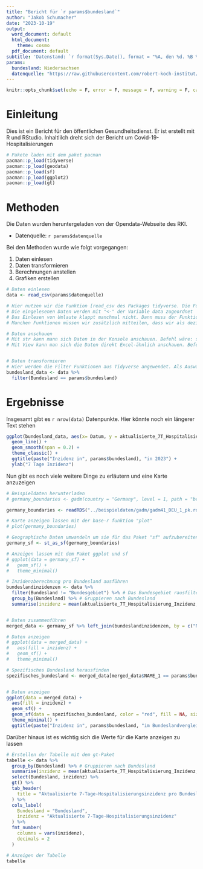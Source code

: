 ```yaml
---
title: "Bericht für `r params$bundesland`"
author: "Jakob Schumacher"
date: "2023-10-19"
output:
  word_document: default
  html_document:
    theme: cosmo
  pdf_document: default
subtitle: 'Datenstand: `r format(Sys.Date(), format = "%A, den %d. %B %Y")`'
params:
  bundesland: Niedersachsen
  datenquelle: "https://raw.githubusercontent.com/robert-koch-institut/COVID-19-Hospitalisierungen_in_Deutschland/master/Aktuell_Deutschland_adjustierte-COVID-19-Hospitalisierungen.csv"
---
```



```r
knitr::opts_chunk$set(echo = F, error = F, message = F, warning = F, cache = F)

```


# Einleitung
Dies ist ein Bericht für den öffentlichen Gesundheitsdienst. Er ist erstellt mit R und RStudio. Inhaltlilch dreht sich der Bericht um Covid-19-Hospitalisierungen 

```r
# Pakete laden mit dem paket pacman
pacman::p_load(tidyverse)
pacman::p_load(geodata)
pacman::p_load(sf)
pacman::p_load(ggplot2)
pacman::p_load(gt)
```

# Methoden
Die Daten wurden heruntergeladen von der Opendata-Webseite des RKI. 

* Datenquelle: `r params$datenquelle`

Bei den Methoden wurde wie folgt vorgegangen:

1. Daten einlesen
2. Daten transformieren
3. Berechnungen anstellen
4. Grafiken erstellen

```r
# Daten einlesen
data <- read_csv(params$datenquelle)

# Hier nutzen wir die Funktion [read_csv des Packages tidyverse. Die Funktion versucht mit sinnvollen Defaults den Datensatz zu lesen. ](https://readr.tidyverse.org/reference/read_delim.html). Alternativ gibt es im Paket "rio" die Funktion "import". Zusammenfassung für [Import Export im Epi R Handbook](https://epirhandbook.com/en/import-and-export.html)
# Die eingelesenen Daten werden mit "<-" der Variable data zugeordnet
# Das Einlesen von Umlaute klappt manchmal nicht. Dann muss der Funktion mitgeteilt werden, dass es sich um UTF-8 kodierte Daten handelt. Dies macht man mit dem Argument encoding = "UTF-8". Das Argument muss mit Komma getrennt werden. Mittels guess_encoding("Dateiname.csv") kann das genaue Encoding herausgefunden werden. 
# Manchen Funktionen müssen wir zusätzlich mitteilen, dass wir als dezimaltrenner "," statt "." haben.


```



```r
# Daten anschauen
# Mit str kann mann sich Daten in der Konsole anschauen. Befehl wäre: str(data)
# Mit View kann man sich die Daten direkt Excel-ähnlich anschauen. Befehl wäre: View(data)


# Daten transformieren
# Hier werden die Filter Funktionen aus Tidyverse angewendet. Als Auswahl wird das Bundesland genommen, dass wir über die Paremter-Funktion von Rmarkdown bekommen
bundesland_data <- data %>% 
  filter(Bundesland == params$bundesland)
```

# Ergebnisse
Insgesamt gibt es `r nrow(data)` Datenpunkte. Hier könnte noch ein längerer Text stehen

```r
ggplot(bundesland_data, aes(x= Datum, y = aktualisierte_7T_Hospitalisierung_Inzidenz)) +
  geom_line() +
  geom_smooth(span = 0.2) +
  theme_classic() +
  ggtitle(paste("Inzidenz in", params$bundesland), "in 2023") +
  ylab("7 Tage Inzidenz")


```

Nun gibt es noch viele weitere Dinge zu erläutern und eine Karte anzuzeigen  
```r

# Beispieldaten herunterladen
# germany_boundaries <- gadm(country = "Germany", level = 1, path = "beispieldaten/")

germany_boundaries <- readRDS("../beispieldaten/gadm/gadm41_DEU_1_pk.rds")

# Karte anzeigen lassen mit der base-r funktion "plot"
# plot(germany_boundaries)

# Geographische Daten umwandeln um sie für das Paket "sf" aufzubereiten
germany_sf <- st_as_sf(germany_boundaries)

# Anzeigen lassen mit dem Paket ggplot und sf
# ggplot(data = germany_sf) +
#   geom_sf() +
#   theme_minimal()

# Inzidenzberechnung pro Bundesland ausführen
bundeslandinzidenzen <- data %>% 
  filter(Bundesland != "Bundesgebiet") %>% # Das Bundesgebiet rausfiltern
  group_by(Bundesland) %>% # Gruppieren nach Bundesland
  summarise(inzidenz = mean(aktualisierte_7T_Hospitalisierung_Inzidenz, na.rm = T)) # Den Mittelwert der Inzidenz berechnen


# Daten zusammenführen
merged_data <- germany_sf %>% left_join(bundeslandinzidenzen, by = c("NAME_1" = "Bundesland"))

# Daten anzeigen
# ggplot(data = merged_data) +
#   aes(fill = inzidenz) +
#   geom_sf() +
#   theme_minimal()

# Spezifisches Bundesland herausfinden
spezifisches_bundesland <- merged_data[merged_data$NAME_1 == params$bundesland, ]


# Daten anzeigen
ggplot(data = merged_data) +
  aes(fill = inzidenz) +
  geom_sf() +
  geom_sf(data = spezifisches_bundesland, color = "red", fill = NA, size = 3) +  # Highlight des spezifischen Bundeslandes
  theme_minimal() +
  ggtitle(paste("Inzidenz in", params$bundesland, "im Bundeslandvergleich"))

```

Darüber hinaus ist es wichtig sich die Werte für die Karte anzeigen zu lassen  
```r
# Erstellen der Tabelle mit dem gt-Paket
tabelle <- data %>%
  group_by(Bundesland) %>% # Gruppieren nach Bundesland
  summarise(inzidenz = mean(aktualisierte_7T_Hospitalisierung_Inzidenz, na.rm = T)) %>% # Den Mittelwert der Inzidenz berechnen
  select(Bundesland, inzidenz) %>%
  gt() %>%
  tab_header(
    title = "Aktualisierte 7-Tage-Hospitalisierungsinzidenz pro Bundesland"
  ) %>%
  cols_label(
    Bundesland = "Bundesland",
    inzidenz = "Aktualisierte 7-Tage-Hospitalisierungsinzidenz"
  ) %>%
  fmt_number(
    columns = vars(inzidenz),
    decimals = 2
  )

# Anzeigen der Tabelle
tabelle


```

